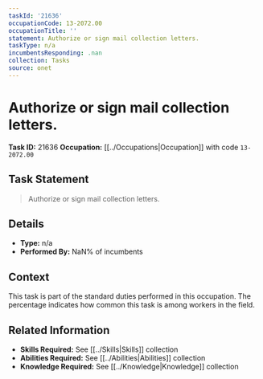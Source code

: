 ```yaml
---
taskId: '21636'
occupationCode: 13-2072.00
occupationTitle: ''
statement: Authorize or sign mail collection letters.
taskType: n/a
incumbentsResponding: .nan
collection: Tasks
source: onet
---
```

# Authorize or sign mail collection letters.

**Task ID:** 21636
**Occupation:** [[../Occupations|Occupation]] with code `13-2072.00`

## Task Statement

> Authorize or sign mail collection letters.

## Details

- **Type:** n/a
- **Performed By:** NaN% of incumbents

## Context

This task is part of the standard duties performed in this occupation. The percentage indicates how common this task is among workers in the field.

## Related Information

- **Skills Required:** See [[../Skills|Skills]] collection
- **Abilities Required:** See [[../Abilities|Abilities]] collection
- **Knowledge Required:** See [[../Knowledge|Knowledge]] collection
